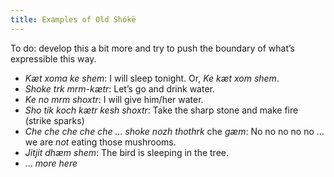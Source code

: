 ```yaml
---
title: Examples of Old Shókë
---
```


To do: develop this a bit more and try to push the boundary of what's expressible this way.

* _Kæt xoma ke shem_: I will sleep tonight. Or, _Ke kæt xom shem_.
* _Shoke trk mrm-kætr_: Let's go and drink water.
* _Ke no mrm shoxtr_: I will give him/her water.
* _Sho tik koch kætr kesh shoxtr_: Take the sharp stone and make fire (strike sparks)
* _Che che che che che ... shoke nozh thothrk_ che _g&aelig;m_: No no no no no ... we are _not_ eating those mushrooms.
* _Jitjit dhæm shem_: The bird is sleeping in the tree.
* ... _more here_
